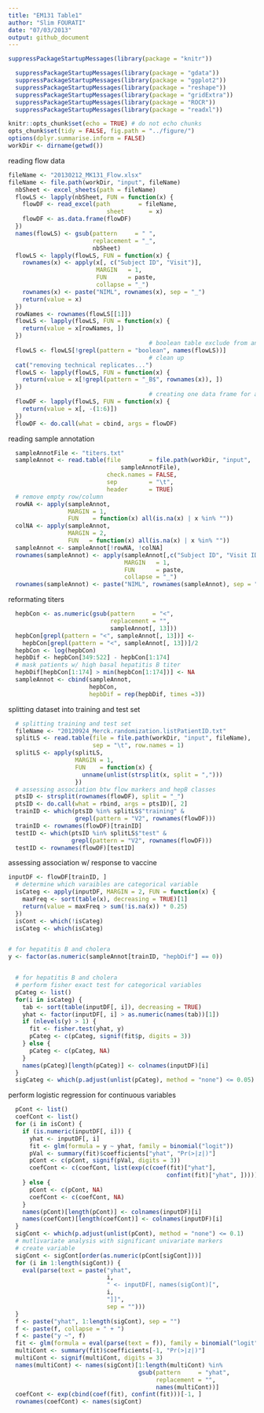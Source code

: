 ```yaml
---
title: "EM131 Table1"
author: "Slim FOURATI"
date: "07/03/2013"
output: github_document
---
```


```r
suppressPackageStartupMessages(library(package = "knitr"))

  suppressPackageStartupMessages(library(package = "gdata"))
  suppressPackageStartupMessages(library(package = "ggplot2"))
  suppressPackageStartupMessages(library(package = "reshape"))
  suppressPackageStartupMessages(library(package = "gridExtra"))
  suppressPackageStartupMessages(library(package = "ROCR"))
  suppressPackageStartupMessages(library(package = "readxl"))
```

```r
knitr::opts_chunk$set(echo = TRUE) # do not echo chunks
opts_chunk$set(tidy = FALSE, fig.path = "../figure/")
options(dplyr.summarise.inform = FALSE)
workDir <- dirname(getwd())
```

reading flow data
```r
fileName <- "20130212_MK131_Flow.xlsx"
fileName <- file.path(workDir, "input", fileName)
  nbSheet <- excel_sheets(path = fileName)
  flowLS <- lapply(nbSheet, FUN = function(x) {
    flowDF <- read_excel(path        = fileName,
                            sheet       = x)
    flowDF <- as.data.frame(flowDF)
  })
  names(flowLS) <- gsub(pattern     = " ",
                        replacement = "_",
                        nbSheet)
  flowLS <- lapply(flowLS, FUN = function(x) {
    rownames(x) <- apply(x[, c("Subject ID", "Visit")],
                         MARGIN   = 1,
                         FUN      = paste,
                         collapse = "_")
    rownames(x) <- paste("NIML", rownames(x), sep = "_")
    return(value = x)
  })
  rowNames <- rownames(flowLS[[1]])
  flowLS <- lapply(flowLS, FUN = function(x) {
    return(value = x[rowNames, ])
  })
                                        # boolean table exclude from analysis
  flowLS <- flowLS[!grepl(pattern = "boolean", names(flowLS))]
                                        # clean up
  cat("removing technical replicates...")
  flowLS <- lapply(flowLS, FUN = function(x) {
    return(value = x[!grepl(pattern = "_B$", rownames(x)), ])
  })
                                        # creating one data frame for all the FACS measures
  flowDF <- lapply(flowLS, FUN = function(x) {
    return(value = x[, -(1:6)])
  })
  flowDF <- do.call(what = cbind, args = flowDF)
```
reading sample annotation
```r
  sampleAnnotFile <- "titers.txt"
  sampleAnnot <- read.table(file        = file.path(workDir, "input",
                                sampleAnnotFile),
                            check.names = FALSE,
                            sep         = "\t",
                            header      = TRUE)
  # remove empty row/column
  rowNA <- apply(sampleAnnot,
                 MARGIN = 1,
                 FUN    = function(x) all(is.na(x) | x %in% ""))
  colNA <- apply(sampleAnnot,
                 MARGIN = 2,
                 FUN   = function(x) all(is.na(x) | x %in% ""))
  sampleAnnot <- sampleAnnot[!rowNA, !colNA]
  rownames(sampleAnnot) <- apply(sampleAnnot[,c("Subject ID", "Visit ID")],
                                 MARGIN   = 1,
                                 FUN      = paste,
                                 collapse = "_")
  rownames(sampleAnnot) <- paste("NIML", rownames(sampleAnnot), sep = "_")
```

reformating  titers
```r
  hepbCon <- as.numeric(gsub(pattern     = "<",
                             replacement = "",
                             sampleAnnot[, 13]))
  hepbCon[grepl(pattern = "<", sampleAnnot[, 13])] <-
    hepbCon[grepl(pattern = "<", sampleAnnot[, 13])]/2
  hepbCon <- log(hepbCon)
  hepbDif <- hepbCon[349:522] - hepbCon[1:174]
  # mask patients w/ high basal hepatitis B titer
  hepbDif[hepbCon[1:174] > min(hepbCon[1:174])] <- NA
  sampleAnnot <- cbind(sampleAnnot,
                       hepbCon,
                       hepbDif = rep(hepbDif, times =3))
```

splitting dataset into training and test set
```r
  # splitting training and test set
  fileName <- "20120924_Merck.randomization.listPatientID.txt"
  splitLS <- read.table(file = file.path(workDir, "input", fileName),
                        sep = "\t", row.names = 1)
  splitLS <- apply(splitLS,
                   MARGIN = 1,
                   FUN    = function(x) {
                     unname(unlist(strsplit(x, split = ",")))
                   })
  # assessing association btw flow markers and hepB classes
  ptsID <- strsplit(rownames(flowDF), split = "_")
  ptsID <- do.call(what = rbind, args = ptsID)[, 2]
  trainID <- which(ptsID %in% splitLS$"training" &
                   grepl(pattern = "V2", rownames(flowDF)))
  trainID <- rownames(flowDF)[trainID]
  testID <- which(ptsID %in% splitLS$"test" &
                  grepl(pattern = "V2", rownames(flowDF)))
  testID <- rownames(flowDF)[testID]
```

assessing association w/ response to vaccine
```r
inputDF <- flowDF[trainID, ]
  # determine which varaibles are categorical variable
  isCateg <- apply(inputDF, MARGIN = 2, FUN = function(x) {
    maxFreq <- sort(table(x), decreasing = TRUE)[1]
    return(value = maxFreq > sum(!is.na(x)) * 0.25)
  })
  isCont <- which(!isCateg)
  isCateg <- which(isCateg)


# for hepatitis B and cholera
y <- factor(as.numeric(sampleAnnot[trainID, "hepbDif"] == 0))


  # for hepatitis B and cholera
  # perform fisher exact test for categorical variables
  pCateg <- list()
  for(i in isCateg) {
    tab <- sort(table(inputDF[, i]), decreasing = TRUE)
    yhat <- factor(inputDF[, i] > as.numeric(names(tab))[1])
    if (nlevels(y) > 1) {
      fit <- fisher.test(yhat, y)
      pCateg <- c(pCateg, signif(fit$p, digits = 3))
    } else {
      pCateg <- c(pCateg, NA)
    }
    names(pCateg)[length(pCateg)] <- colnames(inputDF)[i]
  }
  sigCateg <- which(p.adjust(unlist(pCateg), method = "none") <= 0.05)
```

perform logistic regression for continuous variables
```r
  pCont <- list()
  coefCont <- list()
  for (i in isCont) {
    if (is.numeric(inputDF[, i])) {
      yhat <- inputDF[, i]
      fit <- glm(formula = y ~ yhat, family = binomial("logit"))
      pVal <- summary(fit)$coefficients["yhat", "Pr(>|z|)"]
      pCont <- c(pCont, signif(pVal, digits = 3))
      coefCont <- c(coefCont, list(exp(c(coef(fit)["yhat"],
                                             confint(fit)["yhat", ]))))
    } else {
      pCont <- c(pCont, NA)
      coefCont <- c(coefCont, NA)
    }
    names(pCont)[length(pCont)] <- colnames(inputDF)[i]
    names(coefCont)[length(coefCont)] <- colnames(inputDF)[i]
  }
  sigCont <- which(p.adjust(unlist(pCont), method = "none") <= 0.1)
  # mutlivariate analysis with significant univariate markers
  # create variable
  sigCont <- sigCont[order(as.numeric(pCont[sigCont]))]
  for (i in 1:length(sigCont)) {
    eval(parse(text = paste("yhat",
                            i,
                            " <- inputDF[, names(sigCont)[",
                            i,
                            "]]",
                            sep = "")))
  }
  f <- paste("yhat", 1:length(sigCont), sep = "")
  f <- paste(f, collapse = " + ")
  f <- paste("y ~", f)
  fit <- glm(formula = eval(parse(text = f)), family = binomial("logit"))
  multiCont <- summary(fit)$coefficients[-1, "Pr(>|z|)"]
  multiCont <- signif(multiCont, digits = 3)
  names(multiCont) <- names(sigCont)[1:length(multiCont) %in%
                                     gsub(pattern     = "yhat",
                                          replacement = "",
                                          names(multiCont))]
  coefCont <- exp(cbind(coef(fit), confint(fit)))[-1, ]
  rownames(coefCont) <- names(sigCont)
```

